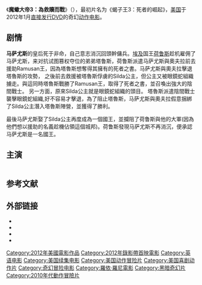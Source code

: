 {{noteTA
|G1=Movie
|G2=Show
|1=zh-cn:蝎子王; zh-hk:蠍子王; zh-tw:魔蠍大帝;
}}

{{Infobox film
| name           = 魔蠍大帝3：為救贖而戰
| original_name  = {{lang|en|''The Scorpion King 3:<br>Battle for Redemption''}}
| image          = The Scorpion King 3 Battle for Redemption.jpg
| caption        =  DVD封面
| director       = [[罗伊·雷内|罗伊·雷内]]
| producer       =  萊斯利·貝茲博格
| writer         = 
| screenplay     = 
| based on       = 
| starring       = [[维克多·韦伯斯特|维克多·韦伯斯特]]<br> [[朗·普尔曼|朗·普尔曼]]<br> [[比利·赞恩|比利·赞恩]]
| music          = {{le|Trevor Morris (musician)|Trevor Morris (musician)|特雷弗·莫里斯}}
| cinematography = [[羅依·羅尼|羅依·羅尼]]
| editing        = 
| studio         = 
| distributor    = [[环球影业|环球影业]]
| released       = {{USA}}2012年1月17日
| runtime        = 104分钟
| country        = {{USA}}
| language       = [[英语|英语]]
| budget         = $600万
| gross          =
| preceded_by    = 《[[蝎子王2：勇士的崛起|蝎子王2：勇士的崛起]]》
| followed_by    = 《[[魔蠍大帝4：王權爭霸|魔蠍大帝4：王權爭霸]]》
| cn_name        = 蝎子王3：救赎之战
| tw_name        = 魔蠍大帝3：為救贖而戰
| hk_name        = 蝎子王3：死者的崛起
}}
《'''魔蠍大帝3：為救贖而戰'''》（{{lang-en|''The Scorpion King 3: Battle for Redemption''}}），最初片名为《蝎子王3：死者的崛起》，[[美国|美国]]于2012年1月[[录影带首映|直接发行DVD]]的奇幻[[动作电影|动作电影]]。

== 剧情 ==
'''马萨尤斯'''的皇后死于非命，自己意志消沉回頭幹傭兵。[[埃及|埃及]]国王[[荷鲁斯|荷鲁斯]]趁机雇佣了马萨尤斯，来对抗试图篡权夺位的弟弟塔鲁斯，荷鲁斯派遣马萨尤斯與奧夫拉前去援助Ramusan王，因為塔魯斯想奪得其擁有的死者之書。马萨尤斯與奧夫拉擊退塔魯斯的攻勢，
之後前去救援被塔魯斯俘虜的Silda公主，但公主又被眼鏡蛇組織擄走。與這同時塔魯斯戰勝了Ramusan王，取得了死者之書，並召喚出強大的陰間戰士。
另一方面，原來Silda公主就是眼鏡蛇組織的頭目。
塔魯斯派遣陰間戰士襲擊眼鏡蛇組織,好不容易才擊退，為了阻止塔魯斯，马萨尤斯與奧夫拉假意捆綁了Silda公主潛入塔魯斯陣營，並獲得了勝利。

最後马萨尤斯娶了Silda公主再度成為一個國王，並攔阻了荷鲁斯與他的大軍(因為他們想以援助的名義趁機佔領這個城邦)。荷鲁斯發現马萨尤斯不再消沉，便承認马萨尤斯是一名國王。

== 主演 ==
{| class="wikitable sortable"
|- style="background:#007FFF; color:snow" align=center
|-
! 姓名 !! 角色  !! 备注
|-
| [[维克多·韦伯斯特|维克多·韦伯斯特]] || 马萨尤斯 || 蝎子王
|-
| [[朗·普尔曼|朗·普尔曼]] || 荷鲁斯 || 埃及国王
|-
| [[比利·赞恩|比利·赞恩]] || 塔鲁斯 || 荷鲁斯的弟弟
|}

==参考文献==
{{Reflist}}

==外部链接==
* {{Official website|www.the-scorpion-king.com}}
* {{IMDb title|1781896|The Scorpion King 3: Rise of the Dead}}
* {{rotten-tomatoes|the_scorpion_king_3_battle_for_redemption_2011}}
* {{Allmovie title|550503}}

{{The Mummy}}
{{羅依·羅尼}}
{{DEFAULTSORT:Scorpion King 3: Battle for Redemption}}
[[Category:2012年美國電影作品|Category:2012年美國電影作品]]
[[Category:2012年錄影帶首映電影|Category:2012年錄影帶首映電影]]
[[Category:英语电影|Category:英语电影]]
[[Category:美国续集电影|Category:美国续集电影]]
[[Category:美国动作冒险片|Category:美国动作冒险片]]
[[Category:美国喜剧动作片|Category:美国喜剧动作片]]
[[Category:奇幻冒险电影|Category:奇幻冒险电影]]
[[Category:羅依·羅尼電影|Category:羅依·羅尼電影]]
[[Category:黑暗奇幻片|Category:黑暗奇幻片]]
[[Category:2010年代動作冒險片|Category:2010年代動作冒險片]]